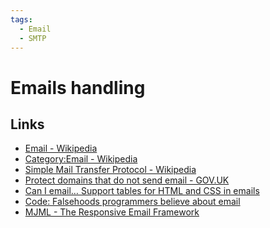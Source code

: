 ```yaml
---
tags:
  - Email
  - SMTP
---
```


# Emails handling

## Links

- [Email - Wikipedia](https://en.wikipedia.org/wiki/Email)
- [Category:Email - Wikipedia](https://en.wikipedia.org/wiki/Category:Email)
- [Simple Mail Transfer Protocol - Wikipedia](https://en.wikipedia.org/wiki/Simple_Mail_Transfer_Protocol)
- [Protect domains that do not send email - GOV.UK](https://www.gov.uk/guidance/protect-domains-that-dont-send-email)
- [Can I email… Support tables for HTML and CSS in emails](https://www.caniemail.com/)
- [Code: Falsehoods programmers believe about email](https://beesbuzz.biz/code/439-Falsehoods-programmers-believe-about-email)
- [MJML - The Responsive Email Framework](https://mjml.io/)
